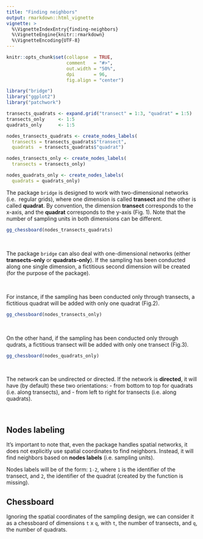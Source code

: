 ```yaml
---
title: "Finding neighbors"
output: rmarkdown::html_vignette
vignette: >
  %\VignetteIndexEntry{finding-neighbors}
  %\VignetteEngine{knitr::rmarkdown}
  %\VignetteEncoding{UTF-8}
---
```


```r
knitr::opts_chunk$set(collapse  = TRUE,
                      comment   = "#>",
                      out.width = "50%",
                      dpi       = 96,
                      fig.align = "center")
```


```r
library("bridge")
library("ggplot2")
library("patchwork")
```

```r
transects_quadrats <- expand.grid("transect" = 1:3, "quadrat" = 1:5)
transects_only     <- 1:5
quadrats_only      <- 1:5

nodes_transects_quadrats <- create_nodes_labels(
  transects = transects_quadrats$"transect", 
  quadrats  = transects_quadrats$"quadrat")

nodes_transects_only <- create_nodes_labels(
  transects = transects_only)

nodes_quadrats_only <- create_nodes_labels(
  quadrats = quadrats_only)
```




The package `bridge` is designed to work with two-dimensional networks (i.e. 
regular grids), where one dimension is called **transect** and the other is
called **quadrat**. By convention, the dimension **transect** corresponds to 
the x-axis, and the **quadrat** corresponds to the y-axis (Fig. 1). 
Note that the number of sampling units in both dimensions can be different.




```r
gg_chessboard(nodes_transects_quadrats)
```


\

The package `bridge` can also deal with one-dimensional networks 
(either **transects-only** or **quadrats-only**). If the sampling has been 
conducted along one single dimension, a fictitious second dimension will be 
created (for the purpose of the package).


\


For instance, if the sampling has been conducted only through transects, a
fictitious quadrat will be added with only one quadrat (Fig.2).



```r
gg_chessboard(nodes_transects_only)
```


\


On the other hand, if the sampling has been conducted only through qudrats, a
fictitious transect will be added with only one transect (Fig.3).


```r
gg_chessboard(nodes_quadrats_only)
```


\


The network can be undirected or directed. If the network is **directed**, it will 
have (by default) these two orientations:
- from bottom to top for quadrats (i.e. along transects), and
- from left to right for transects (i.e. along quadrats).


\


## Nodes labeling


It's important to note that, even the package handles spatial networks, it does not 
explicitly use spatial coordinates to find neighbors. Instead, it will find 
neighbors based on **nodes labels** (i.e. sampling units).

Nodes labels will be of the form: `1-2`, where `1` is the identifier of 
the transect, and `2`, the identifier 
of the quadrat (created by the function is missing).


## Chessboard

Ignoring the spatial coordinates of the sampling design, we can consider it as
a chessboard of dimensions `t` x `q`, with `t`, the number of transects, 
and `q`, the number of quadrats.




